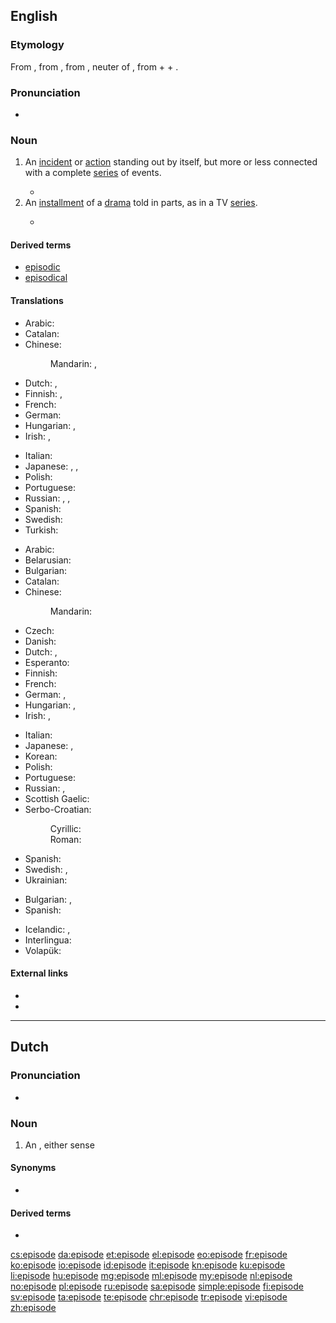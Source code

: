 {{also|Episode|épisode}}
==English==
{{wikipedia}}

===Etymology===
From {{etyl|fr|en}} {{term|épisode|lang=fr}}, from {{etyl|NL.|en}} {{m|la||*episodium}}, from {{etyl|grc|en}} {{term|ἐπεισόδιον||a parenthetic addition, episode|lang=grc}}, neuter of {{term|ἐπεισόδιος||following upon the entrance, coming in besides, adventitious|lang=grc}}, from {{term|ἐπί||on|lang=grc}} + {{term|εἰς||into|lang=grc}} + {{term|ὀδός||way|lang=grc}}.

===Pronunciation===
* {{a|GenAm}} {{IPA|/ˈɛpɪsoʊd/|lang=en}}

===Noun===
{{en-noun}}

# An [[incident]] or [[action]] standing out by itself, but more or less connected with a complete [[series]] of events.
#: {{ux|en|It was a most embarrassing '''episode''' in my life.}}
#* {{quote-book|year=1935|author=[[w:John Palmer (author)|Francis Beeding]]
|chapter=10/6|title=[http://openlibrary.org/works/OL245514W The Norwich Victims]
|passage=The Attorney-General, however, had used this '''episode''', which Martin in retrospect had felt to be a blot on the scutcheon, merely to emphasise the intelligence and resource of the prisoner.}}
# An [[installment]] of a [[drama]] told in parts, as in a TV [[series]].
#: {{ux|en|I can't wait till next week’s '''episode'''.}}
#* {{quote-news|year=2012|date=May 20|author=Nathan Rabin
|title=[http://www.avclub.com/articles/marge-gets-a-job,73723 TV: Review: THE SIMPSONS (CLASSIC): “Marge Gets A Job” (season 4, episode 7; originally aired 11/05/1992)]
|work=The Onion AV Club
|passage=We all know how genius “Kamp Krusty,” “A Streetcar Named Marge,” “Homer The Heretic,” “Itchy & Scratchy: The Movie” and “Mr. Plow” are, but even the relatively unheralded '''episodes''' offer wall-to-wall laughs and some of the smartest, darkest, and weirdest gags ever Trojan-horsed into a network cartoon with a massive family audience.}}

====Derived terms====
* [[episodic]]
* [[episodical]]

====Translations====
{{trans-top|incident or action connected with a series of events}}
* Arabic: {{t|ar|حَادِثَة|f}}
* Catalan: {{t|ca|episodi|m}}
* Chinese:
*: Mandarin: {{t+|cmn|事件|tr=shìjiàn|sc=Hani}}, {{t+|cmn|插曲|tr=chāqǔ|sc=Hani}}
* Dutch: {{t+|nl|gebeuren|n}}, {{t+|nl|episode}}
* Finnish: {{t+|fi|tapaus}}, {{t+|fi|episodi}}
* French: {{t+|fr|épisode|m}}
* German: {{t+|de|Episode|f}}
* Hungarian: {{t+|hu|esemény}}, {{t+|hu|epizód}}
* Irish: {{t+|ga|eachtra|f}}, {{t|ga|teagmhas|m}}
{{trans-mid}}
* Italian: {{t+|it|episodio}}
* Japanese: {{t+|ja|出来事|tr=できごと, dekigoto|sc=Jpan}}, {{t|ja|挿話|tr=そうわ, sōwa|sc=Jpan}}, {{t|ja|エピソード|tr=episōdo|sc=Jpan}}
* Polish: {{t+|pl|epizod|m}}
* Portuguese: {{t+|pt|episódio|m}}
* Russian: {{t+|ru|эпизо́д|m}}, {{t+|ru|слу́чай|m}}, {{t+|ru|собы́тие|n}}
* Spanish: {{t+|es|episodio|m}}
* Swedish: {{t+|sv|episod|c}}
* Turkish: {{t+|tr|epizot}}
{{trans-bottom}}

{{trans-top|installment of a drama told in parts}}
* Arabic: {{t|ar|حَلْقَة|f}}
* Belarusian: {{t|be|эпізо́д|m|sc=Cyrl}}
* Bulgarian: {{t+|bg|епизо́д|m|sc=Cyrl}}
* Catalan: {{t|ca|episodi|m}}
* Chinese:
*: Mandarin: {{t+|cmn|集|tr=jí|sc=Hani}}
* Czech: {{t|cs|epizoda|f}}
* Danish: {{t+|da|afsnit}}
* Dutch: {{t+|nl|episode|f}}, {{t+|nl|aflevering|f}}
* Esperanto: {{t|eo|epizodo}}
* Finnish: {{t+|fi|jakso}}
* French: {{t+|fr|épisode|m}}
* German: {{t+|de|Episode|f}}, {{t+|de|Folge|f}}
* Hungarian: {{t+|hu|rész}}, {{t+|hu|epizód}}
* Irish: {{t|ga|eagrán|m}}, {{t|ga|eipeasóid|f}}
{{trans-mid}}
* Italian: {{t+|it|episodio|m}}
* Japanese: {{t|ja|エピソード|tr=episōdo|sc=Jpan}}, {{t+|ja|話|tr=わ, wa|sc=Jpan}} {{qualifier|counter, used with numerals}}
* Korean: {{t+|ko|에피소드|sc=Kore}}
* Polish: {{t+|pl|odcinek|m}}
* Portuguese: {{t+|pt|episódio|m}}
* Russian: {{t+|ru|эпизо́д|m}}, {{t+|ru|се́рия|f}}
* Scottish Gaelic: {{t|gd|eadar-sgeul|m}}
* Serbo-Croatian:
*: Cyrillic: {{t|sh|епизода|f}}
*: Roman: {{t+|sh|epizoda|f}}
* Spanish: {{t+|es|episodio|m}}
* Swedish: {{t+|sv|episod|c}}, {{t+|sv|avsnitt|n}}
* Ukrainian: {{t|uk|епізо́д|m|sc=Cyrl}}
{{trans-bottom}}

{{checktrans-top}}
* Bulgarian: {{t+check|bg|случка|f|tr=1|sc=Cyrl}}, {{t+check|bg|епизод|m|sc=Cyrl}}
* Spanish: {{t+check|es|episodio}}
{{trans-mid}}
* Icelandic: {{qualifier|1}} {{t+check|is|atvik}}, {{qualifier|2}} {{t+check|is|þáttur}}
* Interlingua: {{t-check|ia|episodio}}
* Volapük: {{t-check|vo|näijenot}}
{{trans-bottom}}

====External links====
* {{R:Webster 1913}}
* {{R:Century 1911}}

----

==Dutch==

===Pronunciation===
* {{audio|Nl-episode.ogg|Audio|lang=nl}}

===Noun===
{{nl-noun|f|-en|pl2=-s|episodetje}}

# An {{l|en|episode}}, either sense

====Synonyms====
* {{sense|drama}} {{l|nl|aflevering}}

====Derived terms====
* {{l|nl|episodisch}}

[[cs:episode]]
[[da:episode]]
[[et:episode]]
[[el:episode]]
[[eo:episode]]
[[fr:episode]]
[[ko:episode]]
[[io:episode]]
[[id:episode]]
[[it:episode]]
[[kn:episode]]
[[ku:episode]]
[[li:episode]]
[[hu:episode]]
[[mg:episode]]
[[ml:episode]]
[[my:episode]]
[[nl:episode]]
[[no:episode]]
[[pl:episode]]
[[ru:episode]]
[[sa:episode]]
[[simple:episode]]
[[fi:episode]]
[[sv:episode]]
[[ta:episode]]
[[te:episode]]
[[chr:episode]]
[[tr:episode]]
[[vi:episode]]
[[zh:episode]]